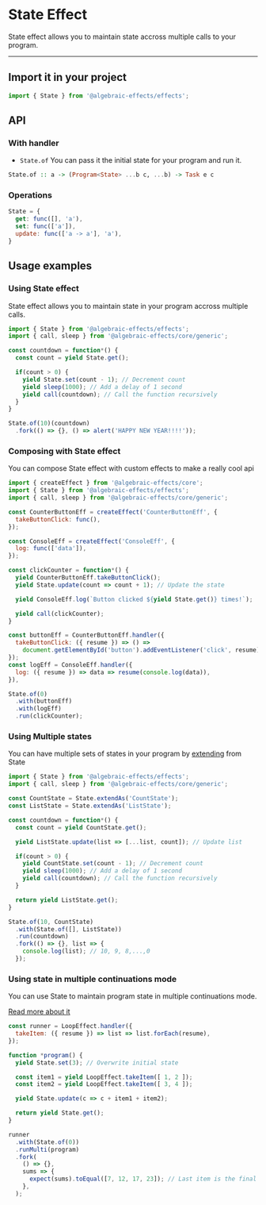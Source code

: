 
# State Effect
State effect allows you to maintain state accross multiple calls to your program.

---

## Import it in your project
```js
import { State } from '@algebraic-effects/effects';
```

## API

### With handler

* `State.of`
You can pass it the initial state for your program and run it.
```haskell
State.of :: a -> (Program<State> ...b c, ...b) -> Task e c
```

### Operations
```js
State = {
  get: func([], 'a'),
  set: func(['a']),
  update: func(['a -> a'], 'a'),
}
```

## Usage examples

### Using State effect
State effect allows you to maintain state in your program accross multiple calls.

```js
import { State } from '@algebraic-effects/effects';
import { call, sleep } from '@algebraic-effects/core/generic';

const countdown = function*() {
  const count = yield State.get();

  if(count > 0) {
    yield State.set(count - 1); // Decrement count
    yield sleep(1000); // Add a delay of 1 second
    yield call(countdown); // Call the function recursively
  }
}

State.of(10)(countdown)
  .fork(() => {}, () => alert('HAPPY NEW YEAR!!!!'));
```


### Composing with State effect
You can compose State effect with custom effects to make a really cool api

```js
import { createEffect } from '@algebraic-effects/core';
import { State } from '@algebraic-effects/effects';
import { call, sleep } from '@algebraic-effects/core/generic';

const CounterButtonEff = createEffect('CounterButtonEff', {
  takeButtonClick: func(),
});

const ConsoleEff = createEffect('ConsoleEff', {
  log: func(['data']),
});

const clickCounter = function*() {
  yield CounterButtonEff.takeButtonClick();
  yield State.update(count => count + 1); // Update the state

  yield ConsoleEff.log(`Button clicked ${yield State.get()} times!`);

  yield call(clickCounter);
}

const buttonEff = CounterButtonEff.handler({
  takeButtonClick: ({ resume }) => () =>
    document.getElementById('button').addEventListener('click', resume),
});
const logEff = ConsoleEff.handler({
  log: ({ resume }) => data => resume(console.log(data)),
}),

State.of(0)
  .with(buttonEff)
  .with(logEff)
  .run(clickCounter);
```



### Using Multiple states
You can have multiple sets of states in your program by [extending](#core.extend-your-effects) from State

```js
import { State } from '@algebraic-effects/effects';
import { call, sleep } from '@algebraic-effects/core/generic';

const CountState = State.extendAs('CountState');
const ListState = State.extendAs('ListState');

const countdown = function*() {
  const count = yield CountState.get();

  yield ListState.update(list => [...list, count]); // Update list

  if(count > 0) {
    yield CountState.set(count - 1); // Decrement count
    yield sleep(1000); // Add a delay of 1 second
    yield call(countdown); // Call the function recursively
  }

  return yield ListState.get();
}

State.of(10, CountState)
  .with(State.of([], ListState))
  .run(countdown)
  .fork(() => {}, list => {
    console.log(list); // 10, 9, 8,...,0
  });
```

### Using state in multiple continuations mode
You can use State to maintain program state in multiple continuations mode.

[Read more about it](#core.multiple-continuations)

```js
const runner = LoopEffect.handler({
  takeItem: ({ resume }) => list => list.forEach(resume),
});

function *program() {
  yield State.set(3); // Overwrite initial state

  const item1 = yield LoopEffect.takeItem([ 1, 2 ]);
  const item2 = yield LoopEffect.takeItem([ 3, 4 ]);

  yield State.update(c => c + item1 + item2);

  return yield State.get();
}

runner
  .with(State.of(0))
  .runMulti(program)
  .fork(
    () => {},
    sums => {
      expect(sums).toEqual([7, 12, 17, 23]); // Last item is the final state
    },
  );
```
